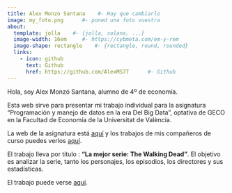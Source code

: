 ---
title: Alex Monzo Santana    #- Hay que cambiarlo
image: my_foto.png      #- poned una foto vuestra
about:
  template: jolla    #- {jolla, solana, ...}
  image-width: 16em     #- https://cybmeta.com/em-y-rem
  image-shape: rectangle    #- {rectangle, round, rounded}
  links:
    - icon: github
      text: Github
      href: https://github.com/AlexMS77      #- Github
---
        
Hola, soy Alex Monzó Santana, alumno de 4º de economía.
      
Esta web sirve para presentar mi trabajo individual para la asignatura "Programación y manejo de datos en la era Del Big Data", optativa de GECO en la Facultad de Economía de la Universitat de València.

La web de la asignatura está [aquí](https://perezp44.github.io/intro-ds-22-23-web/){target="_blank"} y los trabajos de mis compañeros de curso puedes verlos [aquí](https://perezp44.github.io/intro-ds-22-23-web/07-trabajos_2022-23.html){target="_blank"}.



El trabajo lleva por título : **"La mejor serie: The Walking Dead"**. El objetivo es analizar la serie, tanto los personajes, los episodios, los directores y sus estadísticas.


El trabajo puede verse [aquí](my_trabajo_BigData.html).